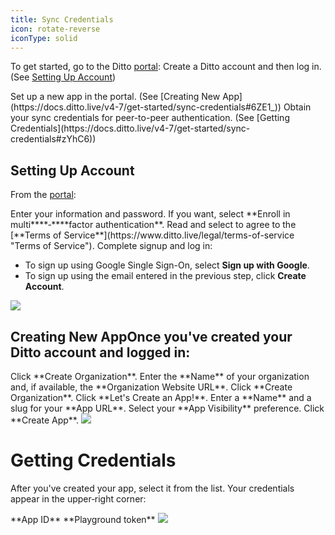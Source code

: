 ---
title: Sync Credentials
icon: rotate-reverse
iconType: solid
---

To get started, go to the Ditto [portal](https://portal.ditto.live/ "portal"):
<Steps>
  <Step >
Create a Ditto account and then log in. (See [Setting Up Account](https://docs.ditto.live/v4-7/get-started/sync-credentials#_Lub0))

  </Step>
  <Step >
Set up a new app in the portal. (See [Creating New App](https://docs.ditto.live/v4-7/get-started/sync-credentials#6ZE1_))
  </Step>
  <Step >
Obtain your sync credentials for peer-to-peer authentication. (See [Getting Credentials](https://docs.ditto.live/v4-7/get-started/sync-credentials#zYhC6))
  </Step>
</Steps>

## Setting Up Account

From the [portal](https://portal.ditto.live/ "portal"):

<Steps>
  <Step >
  Enter your information and password.
  </Step>
  <Step >
  If you want, select **Enroll in multi****‑****factor authentication**.
  </Step>
  <Step >
  Read and select to agree to the [**Terms of Service**](https://www.ditto.live/legal/terms-of-service "Terms of Service").
  </Step>
  <Step >
Complete signup and log in:

- To sign up using Google Single Sign-On, select **Sign up with Google**.
- To sign up using the email entered in the previous step, click **Create Account**.

<Frame>
  <img src="/images/v4.7/sync-cred-1.webp"/>
</Frame>

  </Step>
</Steps>

## Creating New AppOnce you've created your Ditto account and logged in:

<Steps>
    <Step>
      Click **Create Organization**.
    </Step>
    <Step>
    Enter the **Name** of your organization and, if available, the **Organization Website URL**.
    </Step>
    <Step>
    Click **Create Organization**.
    </Step>
    <Step>
    Click **Let's Create an App!**.
    </Step>
    <Step>
    Enter a **Name** and a slug for your **App URL**.
    </Step>
    <Step>
    Select your **App Visibility** preference.
    </Step>
    <Step>
    Click **Create App**.
    <Frame>
      <img src="/images/v4.7/sync-cred-2.webp"/>
    </Frame>
    </Step>
</Steps>

# Getting Credentials

After you've created your app, select it from the list. Your credentials appear in the upper‑right corner:

<Steps>
    <Step>
    **App ID**
    </Step>
    <Step>
    **Playground token**
    <Frame>
      <img src="/images/v4.7/sync-cred-3.webp"/>
    </Frame>
    </Step>
</Steps>
